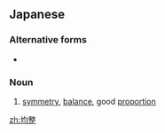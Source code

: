 ==Japanese==
{{ja-kanjitab|均|整}}

===Alternative forms===
* {{l|ja|均斉}}

===Noun===
{{ja-noun|きんせい}}
# [[symmetry]], [[balance]], good [[proportion]]

[[zh:均整]]